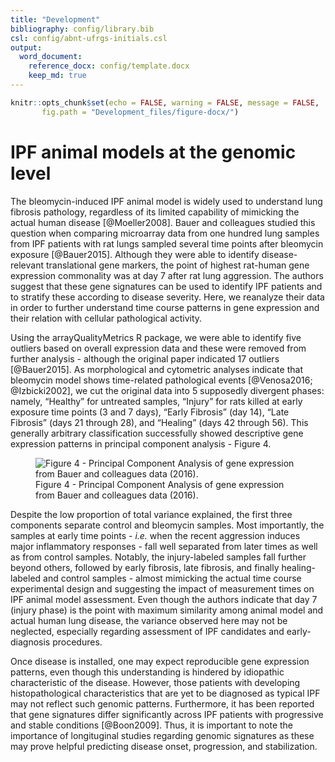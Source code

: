 ```yaml
---
title: "Development"
bibliography: config/library.bib
csl: config/abnt-ufrgs-initials.csl
output: 
  word_document:
    reference_docx: config/template.docx
    keep_md: true
---
```


```r
knitr::opts_chunk$set(echo = FALSE, warning = FALSE, message = FALSE,
       fig.path = "Development_files/figure-docx/")
```


# IPF animal models at the genomic level

  The bleomycin-induced IPF animal model is widely used to understand lung fibrosis pathology, regardless of its limited capability of mimicking the actual human disease [@Moeller2008]. Bauer and colleagues studied this question when comparing microarray data from one hundred lung samples from IPF patients with rat lungs sampled several time points after bleomycin exposure [@Bauer2015]. Although they were able to identify disease-relevant translational gene markers, the point of highest rat-human gene expression commonality was at day 7 after rat lung aggression. The authors suggest that these gene signatures can be used to identify IPF patients and to stratify these according to disease severity. Here, we reanalyze their data in order to further understand time course patterns in gene expression and their relation with cellular pathological activity.
  
  Using the arrayQualityMetrics R package, we were able to identify five outliers based on overall expression data and these were removed from further analysis - although the original paper indicated 17 outliers [@Bauer2015]. As morphological and cytometric analyses indicate that bleomycin model shows time-related pathological events [@Venosa2016; @Izbicki2002], we cut the original data into 5 supposedly divergent phases: namely, "Healthy" for untreated samples, "Injury" for rats killed at early exposure time points (3 and 7 days), "Early Fibrosis" (day 14), "Late Fibrosis" (days 21 through 28), and "Healing" (days 42 through 56). This generally arbitrary classification successfully showed descriptive gene expression patterns in principal component analysis - Figure 4. 
  
![Figure 4 - Principal Component Analysis of gene expression from Bauer and colleagues data (2016).](Development_files/figure-docx/pca_bauer2015.png)
  
  Despite the low proportion of total variance explained, the first three components separate control and bleomycin samples. Most importantly, the samples at early time points - _i.e._ when the recent aggression induces major inflammatory responses - fall well separated from later times as well as from control samples. Notably, the injury-labeled samples fall further beyond others, followed by early fibrosis, late fibrosis, and finally healing-labeled and control samples - almost mimicking the actual time course experimental design and suggesting the impact of measurement times on IPF animal model assessment. Even though the authors indicate that day 7 (injury phase) is the point with maximum similarity among animal model and actual human lung disease, the variance observed here may not be neglected, especially regarding assessment of IPF candidates and early-diagnosis procedures. 
  
  Once disease is installed, one may expect reproducible gene expression patterns, even though this understanding is hindered by idiopathic characteristic of the disease. However, those patients with developing histopathological characteristics that are yet to be diagnosed as typical IPF may not reflect such genomic patterns. Furthermore, it has been reported that gene signatures differ significantly across IPF patients with progressive and stable conditions [@Boon2009]. Thus, it is important to note the importance of longituginal studies regarding genomic signatures as these may prove helpful predicting disease onset, progression, and stabilization.


  
